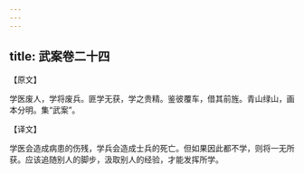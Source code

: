 ```yaml
---
---
---
```

title: 武案卷二十四
---



【原文】

学医废人，学将废兵。匪学无获，学之贵精。鉴彼覆车，借其前旌。青山绿山，画本分明。集“武案”。

【译文】

学医会造成病患的伤残，学兵会造成士兵的死亡。但如果因此都不学，则将一无所获。应该追随别人的脚步，汲取别人的经验，才能发挥所学。